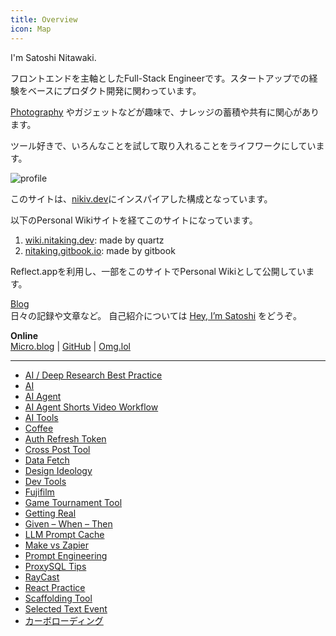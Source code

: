 ```yaml
---
title: Overview
icon: Map
---
```


I'm Satoshi Nitawaki.

フロントエンドを主軸としたFull-Stack Engineerです。スタートアップでの経験をベースにプロダクト開発に関わっています。

[Photography](/photography) やガジェットなどが趣味で、ナレッジの蓄積や共有に関心があります。

ツール好きで、いろんなことを試して取り入れることをライフワークにしています。

<img
    src="https://raw.githubusercontent.com/nitaking/media/main/wiki.nitaking.dev/profile.png" alt="profile"
    width={600}
/>

このサイトは、[nikiv.dev](https://nikiv.dev/)にインスパイアした構成となっています。

以下のPersonal Wikiサイトを経てこのサイトになっています。
1. [wiki.nitaking.dev](https://wiki.nitaking.dev/): made by quartz
2. [nitaking.gitbook.io](https://nitaking.gitbook.io): made by gitbook

Reflect.appを利用し、一部をこのサイトでPersonal Wikiとして公開しています。


[Blog](https://www.nitaking.dev)\
日々の記録や文章など。 自己紹介については [Hey, I’m Satoshi](https://www.nitaking.dev/about/) をどうぞ。

**Online**\
[Micro.blog](https://nitaking.micro.blog/) | [GitHub](https://github.com/nitaking) | [Omg.lol](https://nitaking.omg.lol/)

---

- [AI / Deep Research Best Practice](https://reflect.site/g/nitaking/deep-research-best-practice/de6235ee33524bf490079a3931a6d9ab)
- [AI](https://reflect.site/g/nitaking/ai/7e491c701c30496b8720dd6150d3df92)
- [AI Agent](https://reflect.site/g/nitaking/ai-agent/936c600ddbfa493faa6c887ec7046543)
- [AI Agent Shorts Video Workflow](https://reflect.site/g/nitaking/ai-agent-shorts-video-workflow/66d1c834758644829cca438ede463a36)
- [AI Tools](https://reflect.site/g/nitaking/ai-tools/9637dba449b3406ba52c654b70dc71cb)
- [Coffee](https://reflect.site/g/nitaking/coffee/f6774e6e94b9433da4d0f26a16fc3292)
- [Auth Refresh Token](https://reflect.site/g/nitaking/auth-reflesh-token/ce117ce2ec9e45d8aa60feac77d16c43)
- [Cross Post Tool](https://reflect.site/g/nitaking/crosspost-tool/ed40c8741f614bdeb878655415abbbb8)
- [Data Fetch](https://reflect.site/g/nitaking/data-fetch/f4228035fa634b62957c9f2de0ef8d51)
- [Design Ideology](https://reflect.site/g/nitaking/design-ideology/0780c19b79ca4057b46d8c30833f9d51)
- [Dev Tools](https://reflect.site/g/nitaking/dev-tools/e03ecc61a29d4dd69ac4333024a935bc)
- [Fujifilm](https://reflect.site/g/nitaking/fujifilm/fujifilm)
- [Game Tournament Tool](https://reflect.site/g/nitaking/game-tool/c5763d2cbb574751a49765f38deadb85)
- [Getting Real](https://reflect.site/g/nitaking/getting-real/md-getting-real)
- [Given – When – Then](https://reflect.site/g/nitaking/given--when--then/133e16f1881a45ecb78f096b27f68b0e)
- [LLM Prompt Cache](https://reflect.site/g/nitaking/llm-prompt-cache/44d57d234c9d453ca94a2f7ebc56abd2)
- [Make vs Zapier](https://reflect.site/g/nitaking/make-vs-zapier/647506b2db3744f3b9b6e2f90308707b)
- [Prompt Engineering](https://reflect.site/g/nitaking/prompt-engineering/ebd0d3f6e774442eb9a383dcc80b7a02)
- [ProxySQL Tips](https://reflect.site/g/nitaking/tips-proxysql/0e5fd7dd3a5b4c24b279fabc18a0f3ac)
- [RayCast](https://reflect.site/g/nitaking/raycast/md-raycast)
- [React Practice](https://reflect.site/g/nitaking/react-practice/d1b843f4ac104a25b84b16d4c2d486a7)
- [Scaffolding Tool](https://reflect.site/g/nitaking/scaffolding-tool/850ac2f18f6442ac82534952fcdab4e0)
- [Selected Text Event](https://reflect.site/g/nitaking/selected-text-event/d3997d11670f493580d98b3eb2088d9b)
- [カーボローディング](https://reflect.site/g/nitaking//7604687d5f134441837d9626795da7fa)
